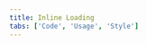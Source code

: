 ```yaml
---
title: Inline Loading
tabs: ['Code', 'Usage', 'Style']
---
```


<ComponentCode
    name="Inline loading"
    component="inline-loading"
    variation="inline-loading"
    experimental
    hasReactVersion
    >
</ComponentCode>
<ComponentDocs component="inline-loading" experimental></ComponentDocs>
